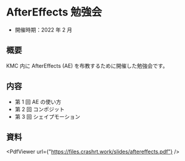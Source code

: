 
# AfterEffects 勉強会

- 開催時期：2022 年 2 月

## 概要

KMC 内に AfterEffects (AE) を布教するために開催した勉強会です。

## 内容

- 第 1 回 AE の使い方
- 第 2 回 コンポジット
- 第 3 回 シェイプモーション

## 資料

<PdfViewer url={"https://files.crashrt.work/slides/aftereffects.pdf"} />
